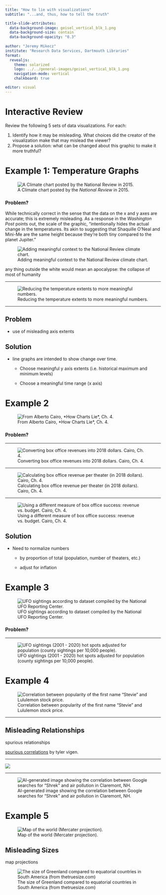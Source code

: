 ---
title: "How to lie with visualizations"
subtitle: "...and, thus, how to tell the truth"

title-slide-attributes: 
  data-background-image: geisel_vertical_blk_1.png
  data-background-size: contain
  data-background-opacity: "0.3"
  
author: "Jeremy Mikecz"
institute: "Research Data Services, Dartmouth Libraries"
format: 
  revealjs:
    theme: solarized
    logo: ../../general-images/geisel_vertical_blk_1.png
    navigation-mode: vertical
    chalkboard: true

editor: visual
---

# Interactive Review

Review the following 5 sets of data visualizations. For each:

1.  Identify how it may be misleading. What choices did the creator of the visualization make that may mislead the viewer?
2.  Propose a solution: what can be changed about this graphic to make it more truthful?

# Example 1: Temperature Graphs

![A Climate chart posted by the *National Review* in 2015.](images/PDF16.NationalReviewTemperatures.svg)

::: notes
### Problem?

While technically correct in the sense that the data on the x and y axes are accurate; this is extremely misleading. As a response in the *Washington Post* points out, the scale of the graphic, "intentionally hides the actual change in the temperatures. Its akin to suggesting that Shaquille O'Neal and Mini-Me are the same height because they're both tiny compared to the planet Jupiter."
:::

![Adding meaningful context to the National Review climate chart.](images/PDF18.NationalReviewGOOD.svg)

::: notes
any thing outside the white would mean an apocalypse: the collapse of most of humanity
:::

------------------------------------------------------------------------

![Reducing the temperature extents to more meaningful numbers.](images/PDF19.TemperatureGOOD.svg)

------------------------------------------------------------------------

## Problem

-   use of misleading axis extents

## Solution

-   line graphs are intended to show change over time.

    -   Choose meaningful y axis extents (i.e. historical maximum and minimum levels)

    -   Choose a meaningful time range (x axis)

::: notes
:::

# Example 2

![From Alberto Cairo, \*How Charts Lie\*, Ch. 4.](images/PDF9.BiggestBoxOfficeBLUE.png)

::: notes
### Problem?
:::

------------------------------------------------------------------------

![Converting box office revenues into 2018 dollars. Cairo, Ch. 4.](images/PDF10.BiggestBoxOfficeADJUSTED.png)

------------------------------------------------------------------------

![Calculating box office revenue per theater (in 2018 dollars). Cairo, Ch. 4.](images/PDF11.PerTheatre.png)

------------------------------------------------------------------------

![Using a different measure of box office success: revenue vs. budget. Cairo, Ch. 4.](images/PDF12.BudgetVersusBoxOffice.png)

## Solution

-   Need to normalize numbers

    -   by proportion of total (population, number of theaters, etc.)

    -   adjust for inflation

# Example 3

![UFO sightings according to dataset compiled by the National UFO Reporting Center.](images/nuforc_ufo-sightings-map.png)

::: notes
### Problem?
:::

------------------------------------------------------------------------

![UFO sightings (2001 - 2020) hot spots adjusted for population (county sightings per 10,000 people).](images/Medina_etal2023_UFO-hotspots_popstd.png)

# Example 4

![Correlation between popularity of the first name "Stevie" and Lululemon stock price.](images/2277_popularity-of-the-first-name-stevie_correlates-with_lululemons-stock-price.svg)

------------------------------------------------------------------------

## Misleading Relationships

spurious relationships

[spurious correlations](https://tylervigen.com/spurious-correlations) by tyler vigen.

------------------------------------------------------------------------

![](images/1110_unhealthy-air-quality-in-claremont-new-hampshire_correlates-with_google-searches-for-shrek.svg)

------------------------------------------------------------------------

![AI-generated image showing the correlation between Google searches for "Shrek" and air pollution in Claremont, NH.](images/1110_unhealthy-air-quality-in-claremont-new-hampshire_correlates-with_google-searches-for-shrek_ai-image_1705268616.jpg)

# Example 5

![Map of the world (Mercater projection).](images/PDF31.Mercator.svg)

## Misleading Sizes

map projections

![The size of Greenland compared to equatorial countries in South America (from thetruesize.com)](images/true-size-of-greenland.png)

## 

## 
